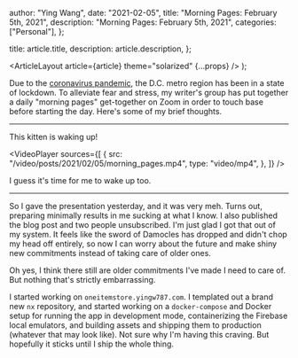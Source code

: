 
  author: "Ying Wang",
  date: "2021-02-05",
  title: "Morning Pages: February 5th, 2021",
  description: "Morning Pages: February 5th, 2021",
  categories: ["Personal"],
};

  title: article.title,
  description: article.description,
};

  <ArticleLayout article={article} theme="solarized" {...props} />
);

Due to the [coronavirus
pandemic](https://en.wikipedia.org/wiki/2019-20_coronavirus_pandemic), the D.C.
metro region has been in a state of lockdown. To alleviate fear and stress, my
writer's group has put together a daily "morning pages" get-together on Zoom in
order to touch base before starting the day. Here's some of my brief thoughts.

---

This kitten is waking up!

<VideoPlayer
  sources={[
    {
      src: "/video/posts/2021/02/05/morning_pages.mp4",
      type: "video/mp4",
    },
  ]}
/>

I guess it's time for me to wake up too.

---

So I gave the presentation yesterday, and it was very meh. Turns out, preparing
minimally results in me sucking at what I know. I also published the blog post
and two people unsubscribed. I'm just glad I got that out of my system. It feels
like the sword of Damocles has dropped and didn't chop my head off entirely, so
now I can worry about the future and make shiny new commitments instead of
taking care of older ones.

Oh yes, I think there still are older commitments I've made I need to care of.
But nothing that's strictly embarrassing.

I started working on `oneitemstore.yingw787.com`. I templated out a brand new
`nx` repository, and started working on a `docker-compose` and Docker setup for
running the app in development mode, containerizing the Firebase local
emulators, and building assets and shipping them to production (whatever that
may look like). Not sure why I'm having this craving. But hopefully it sticks
until I ship the whole thing.
